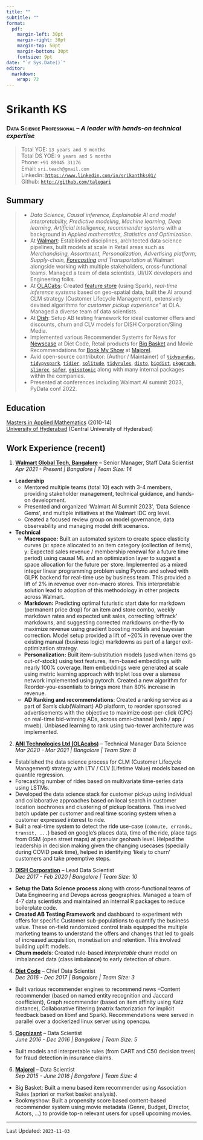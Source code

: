 ```yaml
---
title: ""
subtitle: ""
format: 
  pdf:
    margin-left: 30pt
    margin-right: 30pt
    margin-top: 50pt
    margin-bottom: 30pt
    fontsize: 9pt
date: "`r Sys.Date()`"
editor: 
  markdown: 
    wrap: 72
---
```


# Srikanth KS
### **[Data Science Professional]{.smallcaps}** -- *A leader with hands-on technical expertise*

> Total YOE: `13 years and 9 months`  
> Total DS YOE: `9 years and 5 months`  
> Phone: `+91 89045 31176`  
> Email: `sri.teach@gmail.com`  
> Linkedin: [`https://www.linkedin.com/in/srikanthks01/`](https://www.linkedin.com/in/srikanthks01/)  
> Github: [`http://github.com/talegari`](http://github.com/talegari)

## Summary
>
- *Data Science, Causal inference, Explainable AI and model interpretability, Predictive modeling, Machine learning, Deep learning, Artificial Intelligence, recommender systems* with a background in *Applied mathematics, Statistics and Optimization*.
- At [Walmart](https://tech.walmart.com/content/walmart-global-tech/en_us.html): Established disciplines, architected data science pipelines, built models at scale in Retail areas such as *Merchandising, Assortment, Personalization, Advertising platform, Supply-chain, [Forecasting](https://tech.Walmart.com/content/Walmart-global-tech/en_us/news/articles/centralized-forecasting-service.html) and Transportation* at Walmart alongside working with multiple stakeholders, cross-functional teams. Managed a team of data scientists, UI/UX developers and Engineering folks.
- At [OLACabs](https://www.olacabs.com/): Created [feature store](https://medium.com/@TechAtOla/why-and-how-we-built-a-feature-store-at-ola-5a3c9ae1969b) (using Spark), *real-time inference systems* based on geo-spatial data, built the AI around CLM strategy (Customer Lifecycle Management), extensively devised algorithms for *customer pickup experience"* at OLA. Managed a diverse team of data scientists.
- At [Dish](https://www.dish.com/): Setup AB testing framework for ideal customer offers and discounts, churn and CLV models for DISH Corporation/Sling Media.
- Implemented various Recommender Systems for News for [Newscase](https://www.newscase.com/) at Diet Code, Retail products for [Big Basket](https://www.bigbasket.com/) and Movie Recommendations for [Book My Show](https://in.bookmyshow.com/) at [Majorel](https://www.majorel.com/).
- Avid open-source contributor: (Author / Maintainer) of [`tidypandas`](https://pypi.org/project/tidypandas/), [`tidypyspark`](https://pypi.org/project/tidypyspark/), [`tidier`](https://cran.r-project.org/package=tidier), [`solitude`](https://cran.r-project.org/package=solitude), [`tidyrules`](https://cran.r-project.org/package=tidyrules), [`disto`](https://cran.r-project.org/package=disto),
[`bigdist`](https://cran.r-project.org/package=bigdist),
[`pkggraph`](https://cran.r-project.org/package=pkggraph),
[`slimrec`](https://cran.r-project.org/package=slimrec),
[`safer`](https://cran.r-project.org/package=safer),
[`ggisotonic`](https://cran.r-project.org/package=ggisotonic) along with many internal packages within the companies.
- Presented at conferences including Walmart AI summit 2023, PyData conf 2022.

## Education

[Masters in Applied Mathematics](http://mathstat.uohyd.ac.in/programmes-offered-school) (2010-14)  
[University of Hyderabad](https://uohyd.ac.in/) (Central University of Hyderabad)

## Work Experience (recent)

1. [**Walmart Global Tech, Bangalore**]{.underline} -- Senior Manager, Staff Data Scientist   
*Apr 2021 - Present | Bangalore | Team Size: 14*

  - **Leadership**
    - Mentored multiple teams (total 10) each with 3-4 members, providing stakeholder management, technical guidance, and hands-on development.
    - Presented and organized 'Walmart AI Summit 2023', 'Data Science Gems', and multiple initiatives at the Walmart IDC org level.
    - Created a focused review group on model governance, data observability and managing model drift scenarios.

  - **Technical**
      - **Macrospace:** Built an automated system to create space elasticity curves (x: space allocated to an item category (collection of items), y: Expected sales revenue / membership renewal for a future time period) using causal ML and an optimization layer to suggest a space allocation for the future per store. Implemented as a mixed integer linear programming problem using Pyomo and solved with GLPK backend for real-time use by business team. This provided a lift of 2% in revenue over non-macro stores. This interpretable solution lead to adoption of this methodology in other projects across Walmart.
      - **Markdown:** Predicting optimal futuristic start date for markdown (permanent price drop) for an item and store combo, weekly markdown rates and expected unit sales, correcting 'offtrack' markdowns, and suggesting corrected markdowns on-the-fly to maximize revenue using gradient boosting models and bayesian correction. Model setup provided a lift of ~20% in revenue over the existing manual (business logic) markdowns as part of a larger exit-optimization strategy.
      - **Personalization:** Built item-substitution models (used when items go out-of-stock) using text features, item-based embeddings with nearly 100% coverage. Item embeddings were generated at scale using metric learning approach with triplet loss over a siamese network implemented using pytorch. Created a new algorithm for Reorder-you-essentials to brings more than 80\% increase in revenue.
      - **AD Ranking and recommendations**: Created a ranking service as a part of Sam's club(Walmart) AD platform, to reorder sponsored advertisements with the objective to maximize cost-per-click (CPC) on real-time bid-winning ADs, across omni-channel (web / app / mweb). Unbiased learning to rank using two-tower architecture was implemented.

2. [**ANI Technologies Ltd (OLAcabs)**]{.underline} -- Technical Manager Data Science   
*Mar 2020 - Mar 2021 | Bangalore | Team Size: 8*

  - Established the data science process for CLM (Customer Lifecycle Management) strategy with LTV / CLV (Lifetime Value) models based on quantile regression.
  - Forecasting number of rides based on multivariate time-series data using LSTMs.
  - Developed the data science stack for customer pickup using individual and collaborative approaches based on local search in customer location isochrones and clustering of pickup locations. This involved batch update per customer and real time scoring system when a customer expressed interest to ride.
  - Built a real-time system to detect the ride use-case (`commute, errands, transit, ...`) based on google's places data, time of the ride, place tags from OSM (open street maps) at granular geohash level. Helped the leadership in decision making given the changing usecases (specially during COVID peak time), helped in identifying 'likely to churn' customers and take preemptive steps.

3. [**DISH Corporation**]{.underline} -- Lead Data Scientist  
*Dec 2017 - Feb 2020 | Bangalore | Team Size: 10*

  - **Setup the Data Science process** along with cross-functional teams of Data Engineering and Devops across geographies. Managed a team of 4-7 data scientists and maintained an internal R packages to reduce boilerplate code.
  - **Created AB Testing Framework** and dashboard to experiment with offers for specific Customer sub-populations to quantify the business value. These on-field randomized control trials equipped the multiple marketing teams to understand the offers and changes that led to goals of increased acquisition, monetisation and retention. This involved building uplift models.
  - **Churn models**: Created rule-based *interpretable* churn model on imbalanced data (class imbalance) to early detection of churn.
  
4. [**Diet Code**]{.underline} -- Chief Data Scientist  
*Dec 2016 - Dec 2017 | Bangalore | Team Size: 3*

  - Built various recommender engines to recommend news --Content recommender (based on named entity recognition and Jaccard coefficient), Graph recommender (based on item affinity using Katz distance), Collaborative filtering (matrix factorization for implicit feedback based on libmf and Spark). Recommendations were served in parallel over a dockerized linux server using opencpu.

5. [**Cognizant**]{.underline} -- Data Scientist  
*June 2016 - Dec 2016 | Bangalore | Team Size: 5*

  - Built models and interpretable rules (from CART and C50 decision trees) for fraud detection in insurance claims.

6. [**Majorel**]{.underline} -- Data Scientist  
*Sep 2015 - June 2016 | Bangalore | Team Size: 4*

 - Big Basket: Built a menu based item recommender using Association Rules (apriori or market basket analysis).
 - Bookmyshow: Built a propensity score based content-based recommender system using movie metadata (Genre, Budget, Director, Actors, ...) to provide top-n relevant users for upsell upcoming movies.
 
----

Last Updated: `2023-11-03`
